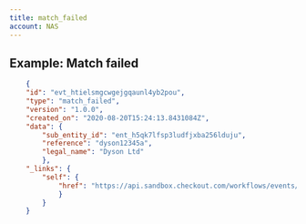 ```yaml
---
title: match_failed
account: NAS
---
```


## Example: Match failed

```json
    {
    "id": "evt_htielsmgcwgejgqaunl4yb2pou",
    "type": "match_failed",
    "version": "1.0.0",
    "created_on": "2020-08-20T15:24:13.8431084Z",
    "data": {
        "sub_entity_id": "ent_h5qk7lfsp3ludfjxba256lduju",
        "reference": "dyson12345a",
        "legal_name": "Dyson Ltd"
        },
    "_links": {
        "self": {
            "href": "https://api.sandbox.checkout.com/workflows/events/evt_htielsmgcwgejgqaunl4yb2pou"
            }
        }
    }
```

